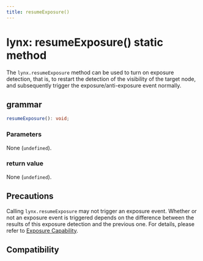 ```yaml
---
title: resumeExposure()
---
```


# lynx: resumeExposure() static method

The `lynx.resumeExposure` method can be used to turn on exposure detection, that is, to restart the detection of the visibility of the target node, and subsequently trigger the exposure/anti-exposure event normally.

## grammar

```ts
resumeExposure(): void;
```

### Parameters

None (`undefined`).

### return value

None (`undefined`).

## Precautions

Calling `lynx.resumeExposure` may not trigger an exposure event. Whether or not an exposure event is triggered depends on the difference between the results of this exposure detection and the previous one. For details, please refer to [Exposure Capability](../../../guide/interaction/visibility-detection/exposure-ability.mdx).

## Compatibility


<LegacyCompatTable metadata="lynx-api/lynx/resumeExposure" />

